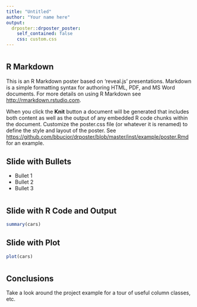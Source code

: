 ```yaml
---
title: "Untitled"
author: "Your name here"
output:
  drposter::drposter_poster:
    self_contained: false
    css: custom.css
---
```


# {.col-1}

## R Markdown

This is an R Markdown poster based on 'reveal.js' presentations. Markdown is a simple formatting syntax for authoring HTML, PDF, and MS Word documents. For more details on using R Markdown see <http://rmarkdown.rstudio.com>.

When you click the **Knit** button a document will be generated that includes both content as well as the output of any embedded R code chunks within the document.  Customize the poster.css file (or whatever it is renamed) to define the style and layout of the poster.  See <https://github.com/bbucior/drposter/blob/master/inst/example/poster.Rmd> for an example.

## Slide with Bullets

- Bullet 1
- Bullet 2
- Bullet 3

# {.col-2}

## Slide with R Code and Output

```r
summary(cars)
```

## Slide with Plot

```r
plot(cars)
```

# {.col-1}

## Conclusions

Take a look around the project example for a tour of useful column classes, etc.

